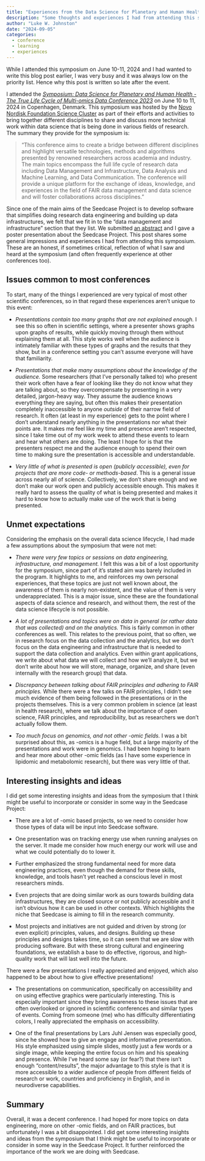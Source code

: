 ```yaml
---
title: "Experiences from the Data Science for Planetary and Human Health Symposium"
description: "Some thoughts and experiences I had from attending this symposium by the Novo Nordisk Foundation Science Cluster in Copenhagen, Denmark."
author: "Luke W. Johnston"
date: "2024-09-05"
categories:
  - conference
  - learning
  - experiences
---
```


::: callout-important
While I attended this symposium on June 10-11, 2024 and I had wanted to
write this blog post earlier, I was very busy and it was always low on
the priority list. Hence why this post is written so late after the
event.
:::

I attended the [*Symposium: Data Science for Planetary and Human
Health - The True Life Cycle of Multi-omics Data Conference
2023*](https://sciencecluster.dk/event/cross-cluster-collaboration-data-science-for-planetary-and-human-health/)
on June 10 to 11, 2024 in Copenhagen, Denmark. This symposium was hosted
by the [Novo Nordisk Foundation Science
Cluster](https://sciencecluster.dk/) as part of their efforts and
activities to bring together different disciplines to share and discuss
more technical work within data science that is being done in various
fields of research. The summary they provide for the symposium is:

> "This conference aims to create a bridge between different disciplines
> and highlight versatile technologies, methods and algorithms presented
> by renowned researchers across academia and industry. The main topics
> encompass the full life cycle of research data including Data
> Management and Infrastructure, Data Analysis and Machine Learning, and
> Data Communication. The conference will provide a unique platform for
> the exchange of ideas, knowledge, and experiences in the field of FAIR
> data management and data science and will foster collaborations across
> disciplines."

Since one of the main aims of the Seedcase Project is to develop
software that simplifies doing research data engineering and building up
data infrastructures, we felt that we fit in to the "data management and
infrastructure" section that they list. We submitted [an
abstract](/outreach/events/science-cluster-2024/index.qmd) and I gave a
poster presentation about the Seedcase Project. This post shares some
general impressions and experiences I had from attending this symposium.
These are an honest, if sometimes critical, reflection of what I saw and
heard at the symposium (and often frequently experience at other
conferences too).

## Issues common to most conferences

To start, many of the things I experienced are very typical of most
other scientific conferences, so in that regard these experiences aren't
unique to this event:

-   *Presentations contain too many graphs that are not explained
    enough.* I see this so often in scientific settings, where a
    presenter shows graphs upon graphs of results, while quickly moving
    through them without explaining them at all. This style works well
    when the audience is intimately familiar with these types of graphs
    and the results that they show, but in a conference setting you
    can't assume everyone will have that familiarity.

-   *Presentations that make many assumptions about the knowledge of the
    audience.* Some researchers (that I've personally talked to) who
    present their work often have a fear of looking like they do not
    know what they are talking about, so they overcompensate by
    presenting in a very detailed, jargon-heavy way. They assume the
    audience knows everything they are saying, but often this makes
    their presentation completely inaccessible to anyone *outside* of
    their narrow field of research. It often (at least in my experience)
    gets to the point where I don't understand nearly anything in the
    presentations nor what their points are. It makes me feel like my
    time and presence aren't respected, since I take time out of my work
    week to attend these events to learn and hear what others are doing.
    The least I hope for is that the presenters respect me and the
    audience enough to spend their own time to making sure the
    presentation is accessible and understandable.

-   *Very little of what is presented is open (publicly accessible),
    even for projects that are more code- or methods-based*. This is a
    general issue across nearly all of science. Collectively, we don't
    share enough and we don't make our work open and publicly accessible
    enough. This makes it really hard to assess the quality of what is
    being presented and makes it hard to know how to actually make use
    of the work that is being presented.

## Unmet expectations

Considering the emphasis on the overall data science lifecycle, I had
made a few assumptions about the symposium that were not met:

-   *There were very few topics or sessions on data engineering,
    infrastructure, and management.* I felt this was a bit of a lost
    opportunity for the symposium, since part of it's stated aim was
    barely included in the program. It highlights to me, and reinforces
    my own personal experiences, that these topics are just not well
    known about, the awareness of them is nearly non-existent, and the
    value of them is very underappreciated. This is a major issue, since
    these are the foundational aspects of data science and research, and
    without them, the rest of the data science lifecycle is not
    possible.

-   *A lot of presentations and topics were on data in general (or
    rather data that was collected) and on the analytics.* This is
    fairly common in other conferences as well. This relates to the
    previous point, that so often, we in research focus on the data
    collection and the analytics, but we don't focus on the data
    engineering and infrastructure that is needed to support the data
    collection and analytics. Even within grant applications, we write
    about what data we will collect and how we'll analyze it, but we
    don't write about how we will store, manage, organize, and share
    (even internally with the research group) that data.

-   *Discrepancy between talking about FAIR principles and adhering to
    FAIR principles.* While there were a few talks on FAIR principles, I
    didn't see much evidence of them being followed in the presentations
    or in the projects themselves. This is a very common problem in
    science (at least in health research), where we talk about the
    importance of open science, FAIR principles, and reproducibility,
    but as researchers we don't actually follow them.

-   *Too much focus on genomics, and not other -omic fields.* I was a
    bit surprised about this, as -omics is a huge field, but a large
    majority of the presentations and work were in genomics. I had been
    hoping to learn and hear more about other -omic fields (as I have
    some experience in lipidomic and metabolomic research), but there
    was very little of that.

## Interesting insights and ideas

I did get some interesting insights and ideas from the symposium that I
think might be useful to incorporate or consider in some way in the
Seedcase Project:

-   There are a lot of -omic based projects, so we need to consider how
    those types of data will be input into Seedcase software.

-   One presentation was on tracking energy use when running analyses on
    the server. It made me consider how much energy our work will use
    and what we could potentially do to lower it.

-   Further emphasized the strong fundamental need for more data
    engineering practices, even though the demand for these skills,
    knowledge, and tools hasn't yet reached a conscious level in most
    researchers minds.

-   Even projects that are doing similar work as ours towards building
    data infrastructures, they are closed source or not publicly
    accessible and it isn't obvious how it can be used in other
    contexts. Which highlights the niche that Seedcase is aiming to fill
    in the research community.

-   Most projects and initiatives are not guided and driven by strong
    (or even explicit) principles, values, and designs. Building up
    these principles and designs takes time, so it can seem that we are
    slow with producing software. But with these strong cultural and
    engineering foundations, we establish a base to do effective,
    rigorous, and high-quality work that will last well into the future.

There were a few presentations I really appreciated and enjoyed, which
also happened to be about how to give effective presentations!

-   The presentations on communication, specifically on accessibility
    and on using effective graphics were particularly interesting. This
    is especially important since they bring awareness to these issues
    that are often overlooked or ignored in scientific conferences and
    similar types of events. Coming from someone (me) who has difficulty
    differentiating colors, I really appreciated the emphasis on
    accessibility.

-   One of the final presentations by Lars Juhl Jensen was especially
    good, since he showed how to give an engage and informative
    presentation. His style emphasized using simple slides, mostly just
    a few words or a single image, while keeping the entire focus on him
    and his speaking and presence. While I've heard some say (or fear?)
    that there isn't enough "content/results", the major advantage to
    this style is that it is more accessible to a wider audience of
    people from different fields of research or work, countries and
    proficiency in English, and in neurodiverse capabilities.

## Summary

Overall, it was a decent conference. I had hoped for more topics on data
engineering, more on other -omic fields, and on FAIR practices, but
unfortunately I was a bit disappointed. I did get some interesting
insights and ideas from the symposium that I think might be useful to
incorporate or consider in some way in the Seedcase Project. It further
reinforced the importance of the work we are doing with Seedcase.
